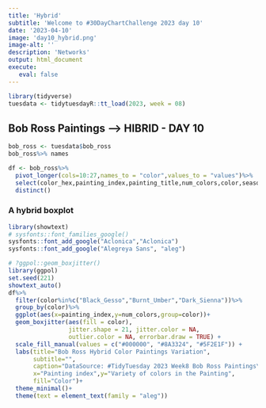 ```yaml
---
title: 'Hybrid'
subtitle: 'Welcome to #30DayChartChallenge 2023 day 10'
date: '2023-04-10'
image: 'day10_hybrid.png'
image-alt: ''
description: 'Networks'
output: html_document
execute: 
   eval: false
---
```



```r
library(tidyverse)
tuesdata <- tidytuesdayR::tt_load(2023, week = 08)
```

## Bob Ross Paintings ---> HIBRID - DAY 10

```r
bob_ross <- tuesdata$bob_ross
bob_ross%>% names
```

```r
df <- bob_ross%>%
  pivot_longer(cols=10:27,names_to = "color",values_to = "values")%>%
  select(color_hex,painting_index,painting_title,num_colors,color,season,episode)%>%
  distinct()

```



### A hybrid boxplot

```r
library(showtext)
# sysfonts::font_families_google()
sysfonts::font_add_google("Aclonica","Aclonica")
sysfonts::font_add_google("Alegreya Sans", "aleg")
```

```r
# ?ggpol::geom_boxjitter()
library(ggpol)
set.seed(221)
showtext_auto()
df%>%
  filter(color%in%c("Black_Gesso","Burnt_Umber","Dark_Sienna"))%>%
  group_by(color)%>%
  ggplot(aes(x=painting_index,y=num_colors,group=color))+
  geom_boxjitter(aes(fill = color),
                 jitter.shape = 21, jitter.color = NA,
                 outlier.color = NA, errorbar.draw = TRUE) +
  scale_fill_manual(values = c("#000000", "#8A3324", "#5F2E1F")) +
  labs(title="Bob Ross Hybrid Color Paintings Variation",
       subtitle="",
       caption="DataSource: #TidyTuesday 2023 Week8 Bob Ross Paintings\nDataViz: Federica Gazzelloni #30DayChartChallenge 2023 Day10 - hybrid",
       x="Painting index",y="Variety of colors in the Painting",
       fill="Color")+
  theme_minimal()+
  theme(text = element_text(family = "aleg"))
```

